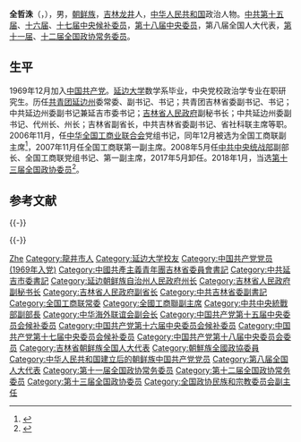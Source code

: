 '''全哲洙'''（{{kor|k='''전철수'''|hj=全哲洙|名=中}}，{{bd|1952年|3月||catIdx=Q全}}），男，[[中国朝鲜族|朝鲜族]]，[[吉林|吉林]][[龙井市|龙井]]人，[[中华人民共和国|中华人民共和国]]政治人物。[[中国共产党第十五届中央委员会候补委员|中共第十五届]]、[[中国共产党第十六届中央委员会候补委员|十六届]]、[[中国共产党第十七届中央委员会候补委员|十七届中央候补委员]]，[[中国共产党第十八届中央委员会委员|第十八届中央委员]]，第八届全国人大代表，[[中国人民政治协商会议第十一届全国委员会委员名单|第十一届]]、[[中国人民政治协商会议第十二届全国委员会委员名单|十二届全国政协常务委员]]。

== 生平 ==
1969年12月加入[[中国共产党|中国共产党]]。[[延边大学|延边大学]]数学系毕业，中央党校政治学专业在职研究生。历任[[中国共产主义青年团|共青团]][[延边州|延边州]]委常委、副书记、书记；共青团吉林省委副书记、书记；中共延边州委副书记兼延吉市委书记；[[吉林省人民政府|吉林省人民政府]]副秘书长；中共延边州委副书记、代州长、州长；吉林省副省长，中共吉林省委副书记、省社科联主席等职。2006年11月，任[[中华全国工商业联合会|中华全国工商业联合会]]党组书记，同年12月被选为全国工商联副主席<ref>{{cite web|accessdate=2012-02-25|url=http://biz.cn.yahoo.com/061227/128/keuo.html|title=全哲洙：调任全联|publisher=[[yahoo|yahoo]]}}{{dead link|date=2017年11月 |bot=InternetArchiveBot |fix-attempted=yes }}</ref>，2007年11月任全国工商联第一副主席。2008年5月任[[中共中央统战部|中共中央统战部]]副部长、全国工商联党组书记、第一副主席，2017年5月卸任。2018年1月，当选[[中国人民政治协商会议第十三届全国委员会委员名单|第十三届全国政协委员]]<ref>{{Cite web|url=http://sports.163.com/18/0126/06/D92BRKK400051C89.html|title=中国人民政治协商会议第十三届全国委员会委员名单|accessdate=2018-01-26|last=|work=网易|archive-url=https://web.archive.org/web/20180127143232/http://sports.163.com/18/0126/06/D92BRKK400051C89.html|archive-date=2018-01-27|dead-url=yes}}</ref>。

== 参考文献 ==
{{reflist|2}}
{{-}}
{{start box}}
{{s-ppo}}
{{s-before|[[胡德平|胡德平]]}}
{{s-title|[[中华全国工商业联合会|中华全国工商业联合会]]党组书记|2006年11月—2017年5月}}
{{s-after|[[徐乐江|徐乐江]]}}
{{s-before|[[李宗烈|李宗烈]]}}
{{s-title|[[中国共产党延吉市委员会|中国共产党延吉市委员会]]书记|1986年12月—1989年11月}}
{{s-after|？}}
{{s-gov}}
{{s-before|[[文进燮|文进燮]]}}
{{s-title|[[吉林省|吉林省]][[延边朝鲜族自治州|延边朝鲜族自治州]]州长|1990年12月—1993年12月}}
{{s-after|[[郑龙喆|郑龙喆]]}}
{{end box}}

{{-}}
{{党政干部曾有团系统经历者}}
{{各省级行政区团委书记}}
{{Navboxes 
| title  = 全哲洙在[[中华海外联谊会|中华海外联谊会]]的职务
| list1  =
{{中华海外联谊会第三届理事会}}
{{中华海外联谊会第四届理事会}}
}}
{{Navboxes 
| title  = 全哲洙在[[中华全国工商业联合会|中华全国工商业联合会]]的职务
| list1  =
{{中华全国工商业联合会第十届执行委员会}}
{{中华全国工商业联合会第十一届执行委员会}}
}}

{{Authority control}}
{{DEFAULTSORT:Quan全}}
[[Category:全姓|Zhe]]
[[Category:龍井市人|Category:龍井市人]]
[[Category:延边大学校友|Category:延边大学校友]]
[[Category:中国共产党党员_(1969年入党)|Category:中国共产党党员 (1969年入党)]]
[[Category:中國共產主義青年團吉林省委員會書記|Category:中國共產主義青年團吉林省委員會書記]]
[[Category:中共延吉市委書記|Category:中共延吉市委書記]]
[[Category:延边朝鲜族自治州人民政府州长|Category:延边朝鲜族自治州人民政府州长]]
[[Category:吉林省人民政府副秘书长|Category:吉林省人民政府副秘书长]]
[[Category:吉林省人民政府副省长|Category:吉林省人民政府副省长]]
[[Category:中共吉林省委副書記|Category:中共吉林省委副書記]]
[[Category:全国工商联常委|Category:全国工商联常委]]
[[Category:全國工商聯副主席|Category:全國工商聯副主席]]
[[Category:中共中央統戰部副部長|Category:中共中央統戰部副部長]]
[[Category:中华海外联谊会副会长|Category:中华海外联谊会副会长]]
[[Category:中国共产党第十五届中央委员会候补委员|Category:中国共产党第十五届中央委员会候补委员]]
[[Category:中国共产党第十六届中央委员会候补委员|Category:中国共产党第十六届中央委员会候补委员]]
[[Category:中国共产党第十七届中央委员会候补委员|Category:中国共产党第十七届中央委员会候补委员]]
[[Category:中国共产党第十八届中央委员会委员|Category:中国共产党第十八届中央委员会委员]]
[[Category:吉林省朝鲜族全国人大代表|Category:吉林省朝鲜族全国人大代表]]
[[Category:朝鮮族全國政協委員|Category:朝鮮族全國政協委員]]
[[Category:中华人民共和国建立后的朝鲜族中国共产党党员|Category:中华人民共和国建立后的朝鲜族中国共产党党员]]
[[Category:第八届全国人大代表|Category:第八届全国人大代表]]
[[Category:第十一届全国政协常务委员|Category:第十一届全国政协常务委员]]
[[Category:第十二届全国政协常务委员|Category:第十二届全国政协常务委员]]
[[Category:第十三届全国政协委员|Category:第十三届全国政协委员]]
[[Category:全国政协民族和宗教委员会副主任|Category:全国政协民族和宗教委员会副主任]]